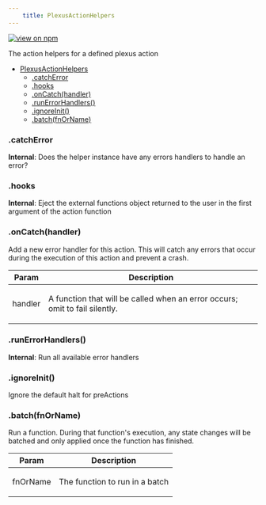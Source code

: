 ```yaml
--- 
	title: PlexusActionHelpers 
--- 
```


[![view on npm](http://img.shields.io/npm/v/@plexusjs/core.svg)](https://www.npmjs.org/package/@plexusjs/core)

The action helpers for a defined plexus action


* [PlexusActionHelpers](#PlexusActionHelpers)
    * [.catchError](#PlexusActionHelpers+catchError)
    * [.hooks](#PlexusActionHelpers+hooks)
    * [.onCatch(handler)](#PlexusActionHelpers+onCatch)
    * [.runErrorHandlers()](#PlexusActionHelpers+runErrorHandlers)
    * [.ignoreInit()](#PlexusActionHelpers+ignoreInit)
    * [.batch(fnOrName)](#PlexusActionHelpers+batch)

<a name="PlexusActionHelpers+catchError"></a>

### .catchError
**Internal**: Does the helper instance have any errors handlers to handle an error?  
<a name="PlexusActionHelpers+hooks"></a>

### .hooks
**Internal**: Eject the external functions object returned to the user in the first argument of the action function  
<a name="PlexusActionHelpers+onCatch"></a>

### .onCatch(handler)
<p>Add a new error handler for this action. This will catch any errors that occur during the execution of this action and prevent a crash.</p>


| Param | Description |
| --- | --- |
| handler | <p>A function that will be called when an error occurs; omit to fail silently.</p> |

<a name="PlexusActionHelpers+runErrorHandlers"></a>

### .runErrorHandlers()
**Internal**: Run all available error handlers  
<a name="PlexusActionHelpers+ignoreInit"></a>

### .ignoreInit()
<p>Ignore the default halt for preActions</p>

<a name="PlexusActionHelpers+batch"></a>

### .batch(fnOrName)
<p>Run a function. During that function's execution, any state changes will be batched and only applied once the function has finished.</p>


| Param | Description |
| --- | --- |
| fnOrName | <p>The function to run in a batch</p> |

